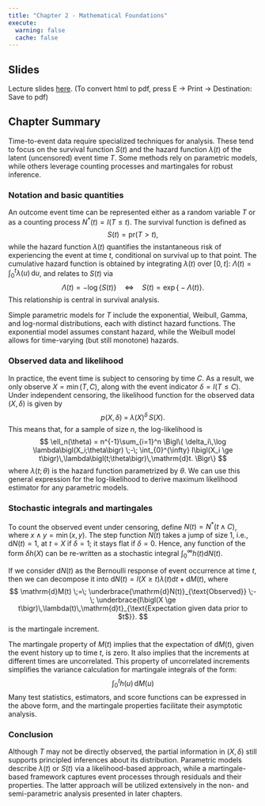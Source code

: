 ```yaml
---
title: "Chapter 2 - Mathematical Foundations"
execute: 
  warning: false
  cache: false
---
```


## Slides

Lecture slides [here](chap2.html){target="_blank"}. (To convert html to pdf, press E $\to$ Print $\to$ Destination: Save to pdf)

## Chapter Summary

Time-to-event data require specialized techniques for analysis. These tend to focus on the survival function $S(t)$ and the hazard function $\lambda(t)$ of the latent (uncensored) event time $T$. Some methods rely on parametric models, while others leverage counting processes and martingales for robust inference.

### Notation and basic quantities

An outcome event time can be represented either as a random variable $T$ or as a counting process $N^*(t) = I(T \le t)$. The survival function is defined as $$
S(t) = \mathrm{pr}(T > t),
$$ while the hazard function $\lambda(t)$ quantifies the instantaneous risk of experiencing the event at time $t$, conditional on survival up to that point. The cumulative hazard function is obtained by integrating $\lambda(t)$ over $[0, t]$: $\Lambda(t) = \int_0^t \lambda(u)\,\mathrm{d}u$, and relates to $S(t)$ via $$
\Lambda(t) = -\log\bigl\{S(t)\bigr\} \quad\Longleftrightarrow\quad S(t) = \exp\bigl\{-\Lambda(t)\bigr\}.
$$ This relationship is central in survival analysis.

Simple parametric models for $T$ include the exponential, Weibull, Gamma, and log-normal distributions, each with distinct hazard functions. The exponential model assumes constant hazard, while the Weibull model allows for time-varying (but still monotone) hazards.

### Observed data and likelihood

In practice, the event time is subject to censoring by time $C$. As a result, we only observe $X = \min(T, C)$, along with the event indicator $\delta = I(T \le C)$. Under independent censoring, the likelihood function for the observed data $(X, \delta)$ is given by $$
p\bigl(X,\delta\bigr)
\;=\;
\lambda\bigl(X\bigr)^{\delta}\,S\bigl(X\bigr).
$$ This means that, for a sample of size $n$, the log-likelihood is $$
\ell_n(\theta) =  
n^{-1}\sum_{i=1}^n
\Bigl\{
  \delta_i\,\log \lambda\bigl(X_i;\theta\bigr)
  \;-\;
  \int_{0}^{\infty} 
    I\bigl(X_i \ge t\bigr)\,\lambda\bigl(t;\theta\bigr)\,\mathrm{d}t.
\Bigr\}
$$ where $\lambda(t;\theta)$ is the hazard function parametrized by $\theta$. We can use this general expression for the log-likelihood to derive maximum likelihood estimator for any parametric models.

### Stochastic integrals and martingales

To count the observed event under censoring, define $N(t) = N^*(t\wedge C)$, where $x\wedge y = \min(x, y)$. The step function $N(t)$ takes a jump of size 1, i.e., $\mathrm{d}N(t)=1$, at $t = X$ if $\delta = 1$; it stays flat if $\delta = 0$. Hence, any function of the form $\delta h(X)$ can be re-written as a stochastic integral $\int_0^\infty h(t)\mathrm{d}N(t)$.

If we consider $\mathrm{d}N(t)$ as the Bernoulli response of event occurrence at time $t$, then we can decompose it into $\mathrm{d}N(t) = I(X\ge t)\lambda(t)\mathrm{d} t + \mathrm{d}M(t)$, where $$
\mathrm{d}M(t)
\;=\;
\underbrace{\mathrm{d}N(t)}_{\text{Observed}} 
\;-\;
\underbrace{I\bigl(X \ge t\bigr)\,\lambda(t)\,\mathrm{d}t}_{\text{Expectation given data
prior to $t$}}.
$$ is the martingale increment.

The martingale property of $M(t)$ implies that the expectation of $\mathrm{d}M(t)$, given the event history up to time $t$, is zero. It also implies that the increments at different times are uncorrelated. This property of uncorrelated increments simplifies the variance calculation for martingale integrals of the form: $$
\int_0^t h(u)\,\mathrm{d}M(u)
$$ Many test statistics, estimators, and score functions can be expressed in the above form, and the martingale properties facilitate their asymptotic analysis.

### Conclusion

Although $T$ may not be directly observed, the partial information in $(X, \delta)$ still supports principled inferences about its distribution. Parametric models describe $\lambda(t)$ or $S(t)$ via a likelihood-based approach, while a martingale-based framework captures event processes through residuals and their properties. The latter approach will be utilized extensively in the non- and semi-parametric analysis presented in later chapters.
